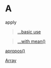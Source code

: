 # A {-}

apply

> [...basic use](https://linkedin-learning.pxf.io/apply)

> [...with mean()](https://linkedin-learning.pxf.io/rweekly_colmeans)

[apropos()](https://linkedin-learning.pxf.io/apply)

[Array](https://linkedin-learning.pxf.io/rweekly_array)

